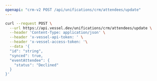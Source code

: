 ```yaml
---
openapi: "crm-v2 POST /api/unifications/crm/attendees/update"
---
```


<RequestExample>

```bash Request
curl --request POST \
  --url https://api.vessel.dev/unifications/crm/attendees/update \
  --header 'Content-Type: application/json' \
  --header 'x-vessel-api-token: ' \
  --header 'x-vessel-access-token: '\
  --data '{
  "id": "string",
  "synced": true,
  "eventAttendee": {
    "status": "Declined"
  }
}'
```

</RequestExample>
